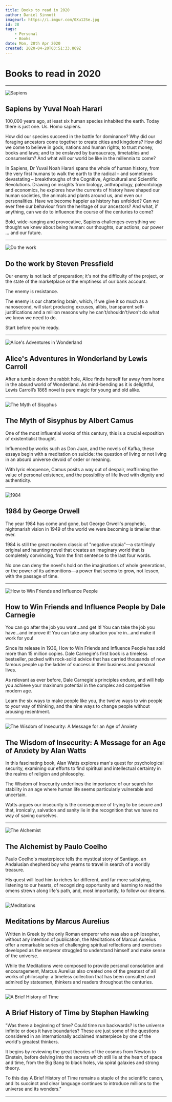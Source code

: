 ```yaml
---
title: Books to read in 2020
author: Daniel Sinnott
imageurl: https://i.imgur.com/0Xu12Se.jpg
id: 28
tags:
    - Personal
    - Books
date: Mon, 20th Apr 2020
created: 2020-04-20T03:51:33.869Z
---
```


# Books to read in 2020

---

![Sapiens](https://i.imgur.com/YGXXBuP.jpg#1.3 "Sapiens")

## Sapiens by Yuval Noah Harari

100,000 years ago, at least six human species inhabited the earth. Today there is just one. Us. Homo
sapiens.

How did our species succeed in the battle for dominance? Why did our foraging ancestors come
together to create cities and kingdoms? How did we come to believe in gods, nations and human
rights; to trust money, books and laws; and to be enslaved by bureaucracy, timetables and
consumerism? And what will our world be like in the millennia to come?

In Sapiens, Dr Yuval Noah Harari spans the whole of human history, from the very first humans to
walk the earth to the radical – and sometimes devastating – breakthroughs of the Cognitive,
Agricultural and Scientific Revolutions. Drawing on insights from biology, anthropology,
paleontology and economics, he explores how the currents of history have shaped our human societies,
the animals and plants around us, and even our personalities. Have we become happier as history has
unfolded? Can we ever free our behaviour from the heritage of our ancestors? And what, if anything,
can we do to influence the course of the centuries to come?

Bold, wide-ranging and provocative, Sapiens challenges everything we thought we knew about being
human: our thoughts, our actions, our power ... and our future.

---

![Do the work](https://i.imgur.com/nRxgMPf.jpg#1.3 "Do the work")

## Do the work by Steven Pressfield

Our enemy is not lack of preparation; it's not the difficulty of the project, or the state of the
marketplace or the emptiness of our bank account.

The enemy is resistance.

The enemy is our chattering brain, which, if we give it so much as a nanosecond, will start
producing excuses, alibis, transparent self-justifications and a million reasons why he
can't/shouldn't/won't do what we know we need to do.

Start before you're ready.

---

![Alice's Adventures in Wonderland](https://i.imgur.com/sLb9uAz.jpg#1.3 "Alices Adventures in Wonderland")

## Alice's Adventures in Wonderland by Lewis Carroll

After a tumble down the rabbit hole, Alice finds herself far away from home in the absurd world of
Wonderland. As mind-bending as it is delightful, Lewis Carroll’s 1865 novel is pure magic for young
and old alike.

---

![The Myth of Sisyphus](https://i.imgur.com/926NlEN.jpg#1.3 "The Myth of Sisyphus")

## The Myth of Sisyphus by Albert Camus

One of the most influential works of this century, this is a crucial exposition of existentialist
thought.

Influenced by works such as Don Juan, and the novels of Kafka, these essays begin with a meditation
on suicide: the question of living or not living in an absurd universe devoid of order or meaning.

With lyric eloquence, Camus posits a way out of despair, reaffirming the value of personal
existence, and the possibility of life lived with dignity and authenticity.

---

![1984](https://i.imgur.com/zJQRde7.jpg#1.3 "1984")

## 1984 by George Orwell

The year 1984 has come and gone, but George Orwell's prophetic, nightmarish vision in 1949 of the
world we were becoming is timelier than ever.

1984 is still the great modern classic of "negative utopia"—a startlingly original and haunting
novel that creates an imaginary world that is completely convincing, from the first sentence to the
last four words.

No one can deny the novel's hold on the imaginations of whole generations, or the power of its
admonitions—a power that seems to grow, not lessen, with the passage of time.

---

![How to Win Friends and Influence People](https://i.imgur.com/7qaspu3.jpg#1.3 "How to Win Friends and Influence People")

## How to Win Friends and Influence People by Dale Carnegie

You can go after the job you want...and get it! You can take the job you have...and improve it! You
can take any situation you're in...and make it work for you!

Since its release in 1936, How to Win Friends and Influence People has sold more than 15 million
copies. Dale Carnegie's first book is a timeless bestseller, packed with rock-solid advice that has
carried thousands of now famous people up the ladder of success in their business and personal
lives.

As relevant as ever before, Dale Carnegie's principles endure, and will help you achieve your
maximum potential in the complex and competitive modern age.

Learn the six ways to make people like you, the twelve ways to win people to your way of thinking,
and the nine ways to change people without arousing resentment.

---

![The Wisdom of Insecurity: A Message for an Age of Anxiety](https://i.imgur.com/4Wuvvd3.jpg#1.3 "The Wisdom of Insecurity: A Message for an Age of Anxiety")

## The Wisdom of Insecurity: A Message for an Age of Anxiety by Alan Watts

In this fascinating book, Alan Watts explores man's quest for psychological security, examining our
efforts to find spiritual and intellectual certainty in the realms of religion and philosophy.

The Wisdom of Insecurity underlines the importance of our search for stability in an age where human
life seems particularly vulnerable and uncertain.

Watts argues our insecurity is the consequence of trying to be secure and that, ironically,
salvation and sanity lie in the recognition that we have no way of saving ourselves.

---

![The Alchemist](https://i.imgur.com/QudDYhx.jpg#1.3 "The Alchemist")

## The Alchemist by Paulo Coelho

Paulo Coelho's masterpiece tells the mystical story of Santiago, an Andalusian shepherd boy who
yearns to travel in search of a worldly treasure.

His quest will lead him to riches far different, and far more satisfying, listening to our hearts,
of recognizing opportunity and learning to read the omens strewn along life's path, and, most
importantly, to follow our dreams.

---

![Meditations](https://i.imgur.com/jjhMYXc.jpg#1.3 "Meditations")

## Meditations by Marcus Aurelius

Written in Greek by the only Roman emperor who was also a philosopher, without any intention of
publication, the Meditations of Marcus Aurelius offer a remarkable series of challenging spiritual
reflections and exercises developed as the emperor struggled to understand himself and make sense of
the universe.

While the Meditations were composed to provide personal consolation and encouragement, Marcus
Aurelius also created one of the greatest of all works of philosophy: a timeless collection that has
been consulted and admired by statesmen, thinkers and readers throughout the centuries.

---

![A Brief History of Time](https://i.imgur.com/P4198tT.jpg#1.3 "A Brief History of Time")

## A Brief History of Time by Stephen Hawking

"Was there a beginning of time? Could time run backwards? Is the universe infinite or does it have
boundaries? These are just some of the questions considered in an internationally acclaimed
masterpiece by one of the world's greatest thinkers.

It begins by reviewing the great theories of the cosmos from Newton to Einstein, before delving into
the secrets which still lie at the heart of space and time, from the Big Bang to black holes, via
spiral galaxies and strong theory.

To this day A Brief History of Time remains a staple of the scientific canon, and its succinct and
clear language continues to introduce millions to the universe and its wonders."

---
